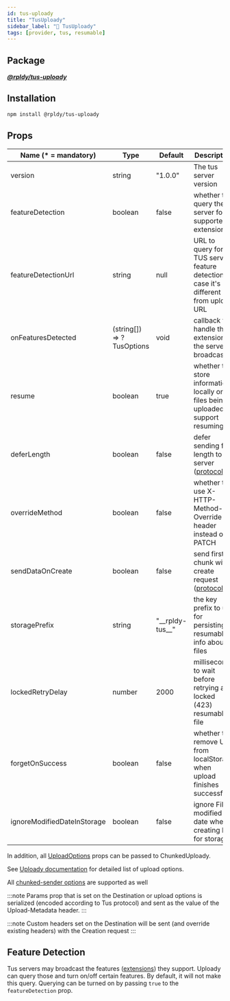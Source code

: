 ```yaml
---
id: tus-uploady
title: "TusUploady"
sidebar_label: "🧰 TusUploady"
tags: [provider, tus, resumable]
---
```


## Package

**_[@rpldy/tus-uploady](../../packages/rpldy-tus-uploady)_**

## Installation

```bash npm2yarn
npm install @rpldy/tus-uploady
```

## Props

| Name (* = mandatory) | Type          | Default       | Description  |
| --------------       | ------------- | ------------- | ------------|
| version           | string    | "1.0.0" | The tus server version|
| featureDetection | boolean    | false | whether to query the server for supported extensions|
| featureDetectionUrl | string | null | URL to query for TUS server feature detection, in case it's different from upload URL|
| onFeaturesDetected  | (string[]) => ?TusOptions | void | callback to handle the extensions the server broadcasts|
| resume    |   boolean     | true | whether to store information locally on files being uploaded to support resuming|
| deferLength | boolean | false | defer sending file length to server ([protocol](https://tus.io/protocols/resumable-upload.html#upload-defer-length))|
| overrideMethod | boolean | false | whether to use X-HTTP-Method-Override header instead of PATCH|
| sendDataOnCreate | boolean | false | send first chunk with create request ([protocol](https://tus.io/protocols/resumable-upload.html#creation-with-upload))|
| storagePrefix | string | "\_\_rpldy-tus\_\_" | the key prefix to use for persisting resumable info about files|
| lockedRetryDelay | number | 2000 | milliseconds to wait before retrying a locked (423) resumable file|
| forgetOnSuccess   | boolean | false | whether to remove URL from localStorage when upload finishes successfully|
| ignoreModifiedDateInStorage   | boolean   | false     | ignore File's modified date when creating key for storage|

In addition, all [UploadOptions](../types#uploadoptions) props can be passed to ChunkedUploady.

See [Uploady documentation](uploady#props) for detailed list of upload options.

All [chunked-sender options](../senders/chunked-sender#options) are supported as well

:::note
Params prop that is set on the Destination or upload options is serialized (encoded according to Tus protocol) and sent as the value of the Upload-Metadata header.
:::

:::note
Custom headers set on the Destination will be sent (and override existing headers) with the Creation request
:::

## Feature Detection

Tus servers may broadcast the features ([extensions](https://tus.io/protocols/resumable-upload.html#protocol-extensions)) they support.
Uploady can query those and turn on/off certain features.
By default, it will not make this query. Querying can be turned on by passing `true` to the `featureDetection` prop.
